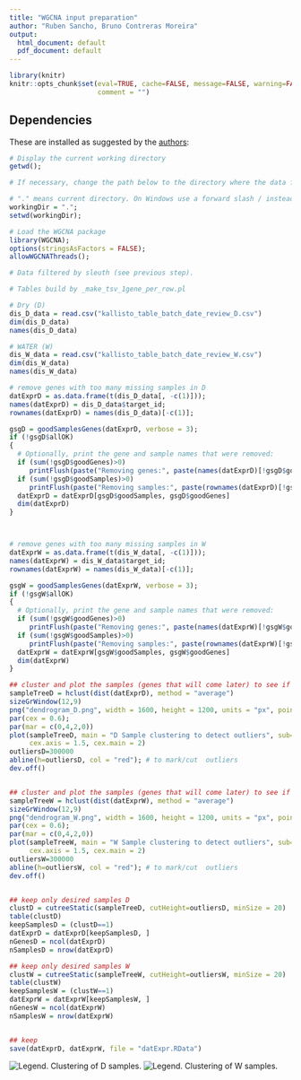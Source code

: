 ```yaml
---
title: "WGCNA input preparation"
author: "Ruben Sancho, Bruno Contreras Moreira"
output:
  html_document: default
  pdf_document: default
---
```


```r
library(knitr)
knitr::opts_chunk$set(eval=TRUE, cache=FALSE, message=FALSE, warning=FALSE, 
                      comment = "")
```

## Dependencies

These are installed as suggested by the 
[authors](https://labs.genetics.ucla.edu/horvath/CoexpressionNetwork/Rpackages/WGCNA/InstallationInstructions.html):


```r

# Display the current working directory
getwd();

# If necessary, change the path below to the directory where the data files are stored.

# "." means current directory. On Windows use a forward slash / instead of the usual \.
workingDir = ".";
setwd(workingDir);

# Load the WGCNA package
library(WGCNA);
options(stringsAsFactors = FALSE);
allowWGCNAThreads();

# Data filtered by sleuth (see previous step).

# Tables build by _make_tsv_1gene_per_row.pl

# Dry (D)
dis_D_data = read.csv("kallisto_table_batch_date_review_D.csv")
dim(dis_D_data)
names(dis_D_data)

# WATER (W)
dis_W_data = read.csv("kallisto_table_batch_date_review_W.csv")
dim(dis_W_data)
names(dis_W_data)

# remove genes with too many missing samples in D
datExprD = as.data.frame(t(dis_D_data[, -c(1)]));
names(datExprD) = dis_D_data$target_id;
rownames(datExprD) = names(dis_D_data)[-c(1)];

gsgD = goodSamplesGenes(datExprD, verbose = 3);
if (!gsgD$allOK)
{
  # Optionally, print the gene and sample names that were removed:
  if (sum(!gsgD$goodGenes)>0) 
     printFlush(paste("Removing genes:", paste(names(datExprD)[!gsgD$goodGenes], collapse = ", ")));
  if (sum(!gsgD$goodSamples)>0) 
     printFlush(paste("Removing samples:", paste(rownames(datExprD)[!gsgD$goodSamples], collapse = ", ")));
  datExprD = datExprD[gsgD$goodSamples, gsgD$goodGenes]
  dim(datExprD)
}



# remove genes with too many missing samples in W
datExprW = as.data.frame(t(dis_W_data[, -c(1)]));
names(datExprW) = dis_W_data$target_id;
rownames(datExprW) = names(dis_W_data)[-c(1)];

gsgW = goodSamplesGenes(datExprW, verbose = 3);
if (!gsgW$allOK)
{
  # Optionally, print the gene and sample names that were removed:
  if (sum(!gsgW$goodGenes)>0) 
     printFlush(paste("Removing genes:", paste(names(datExprW)[!gsgW$goodGenes], collapse = ", ")));
  if (sum(!gsgW$goodSamples)>0) 
     printFlush(paste("Removing samples:", paste(rownames(datExprW)[!gsgW$goodSamples], collapse = ", ")));
  datExprW = datExprW[gsgW$goodSamples, gsgW$goodGenes]
  dim(datExprW)
}

```

```r

## cluster and plot the samples (genes that will come later) to see if there are any obvious outliers --> D
sampleTreeD = hclust(dist(datExprD), method = "average")
sizeGrWindow(12,9)
png("dendrogram_D.png", width = 1600, height = 1200, units = "px", pointsize = 32, bg = "white");
par(cex = 0.6);
par(mar = c(0,4,2,0))
plot(sampleTreeD, main = "D Sample clustering to detect outliers", sub="", xlab="", cex.lab = 1.5, 
     cex.axis = 1.5, cex.main = 2)
outliersD=300000
abline(h=outliersD, col = "red"); # to mark/cut  outliers
dev.off()


## cluster and plot the samples (genes that will come later) to see if there are any obvious outliers --> W
sampleTreeW = hclust(dist(datExprW), method = "average")
sizeGrWindow(12,9)
png("dendrogram_W.png", width = 1600, height = 1200, units = "px", pointsize = 32, bg = "white");
par(cex = 0.6);
par(mar = c(0,4,2,0))
plot(sampleTreeW, main = "W Sample clustering to detect outliers", sub="", xlab="", cex.lab = 1.5, 
     cex.axis = 1.5, cex.main = 2)
outliersW=300000
abline(h=outliersW, col = "red"); # to mark/cut  outliers
dev.off()


## keep only desired samples D
clustD = cutreeStatic(sampleTreeD, cutHeight=outliersD, minSize = 20)
table(clustD)
keepSamplesD = (clustD==1)
datExprD = datExprD[keepSamplesD, ]
nGenesD = ncol(datExprD)
nSamplesD = nrow(datExprD)

## keep only desired samples W
clustW = cutreeStatic(sampleTreeW, cutHeight=outliersW, minSize = 20)
table(clustW)
keepSamplesW = (clustW==1)
datExprW = datExprW[keepSamplesW, ]
nGenesW = ncol(datExprW)
nSamplesW = nrow(datExprW)


## keep
save(datExprD, datExprW, file = "datExpr.RData")
```

![**Legend.** Clustering of D samples.](dendrogram_D.png)
![**Legend.** Clustering of W samples.](dendrogram_W.png)
